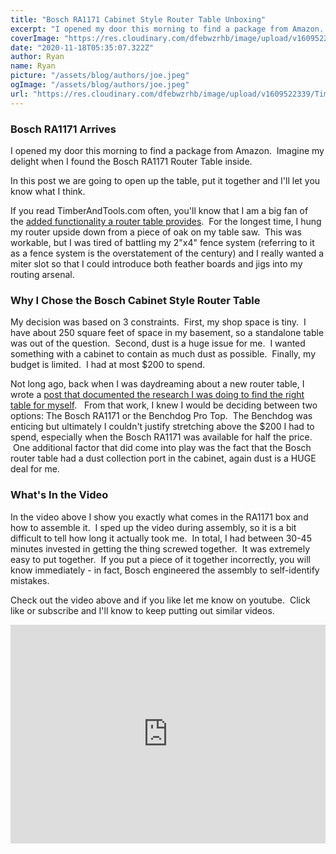 ```yaml
---
title: "Bosch RA1171 Cabinet Style Router Table Unboxing"
excerpt: "I opened my door this morning to find a package from Amazon.  Imagine my delight when I found the Bosch RA1171 Router Table inside. In this post we are going to open up the table, put it together and I'll let you know what I think."
coverImage: "https://res.cloudinary.com/dfebwzrhb/image/upload/v1609522339/TimberTools/Bosch-RA1171.jpg"
date: "2020-11-18T05:35:07.322Z"
author: Ryan
name: Ryan
picture: "/assets/blog/authors/joe.jpeg"
ogImage: "/assets/blog/authors/joe.jpeg"
url: "https://res.cloudinary.com/dfebwzrhb/image/upload/v1609522339/TimberTools/Bosch-RA1171.jpg"
---
```


### Bosch RA1171 Arrives

I opened my door this morning to find a package from Amazon.  Imagine my delight when I found the Bosch RA1171 Router Table inside.

In this post we are going to open up the table, put it together and I'll let you know what I think.

If you read TimberAndTools.com often, you'll know that I am a big fan of the [added functionality a router table provides](https://www.timberandtools.com/why-you-need-a-router-table/).  For the longest time, I hung my router upside down from a piece of oak on my table saw.  This was workable, but I was tired of battling my 2"x4" fence system (referring to it as a fence system is the overstatement of the century) and I really wanted a miter slot so that I could introduce both feather boards and jigs into my routing arsenal.

### Why I Chose the Bosch Cabinet Style Router Table

My decision was based on 3 constraints.  First, my shop space is tiny.  I have about 250 square feet of space in my basement, so a standalone table was out of the question.  Second, dust is a huge issue for me.  ​I wanted something with a cabinet to contain as much dust as possible.  Finally, my budget is limited.  I had at most $200 to spend.

Not long ago, back when I was daydreaming about a new router table, I wrote a [post that documented the research I was doing to find the right table for myself](https://www.timberandtools.com/router-table-reviews/).   From that work, I knew I would be deciding between two options: The Bosch RA1171 or the Benchdog Pro Top.  The Benchdog was enticing but ultimately I couldn't justify stretching above the $200 I had to spend, especially when the Bosch RA1171 was available for half the price.  One additional factor that did come into play was the fact that the Bosch router table had a dust collection port in the cabinet, again dust is a HUGE deal for me.

### What's In the Video

In the video above I show you exactly what comes in the RA1171 box and how to assemble it.  I sped up the video during assembly, so it is a bit difficult to tell how long it actually took me.  ​In total, I had between 30-45 minutes invested in getting the thing screwed together.  It was extremely easy to put together.  If you put a piece of it together incorrectly, you will know immediately - in fact, Bosch engineered the assembly to self-identify mistakes.

Check out the video above and if you like let me know on youtube.  Click like or subscribe and I'll know to keep putting out similar videos.

<iframe
  style="width: 100%; margin: auto"
  width="400"
  height="350"
  src="https://www.youtube.com/embed/GvPt_jYfFZE"
  frameborder="0"
  allow="accelerometer; autoplay; clipboard-write; encrypted-media; gyroscope; picture-in-picture"
  allowfullscreen
></iframe>
